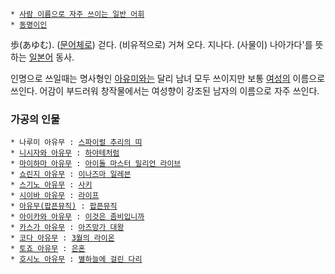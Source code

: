  * [[사람 이름으로 자주 쓰이는 일반 어휘]]
 * [[동명이인]]

歩(あゆむ). ([[문어체]]로) 걷다. (비유적으로) 거쳐 오다. 지나다. (사물이) 나아가다'를 뜻하는 [[일본어]] 동사.

인명으로 쓰일때는 명사형인 [[아유미]]와는 달리 남녀 모두 쓰이지만 보통 [[여성]]의 이름으로 쓰인다. 어감이 부드러워 창작물에서는 여성향이 강조된 남자의 이름으로 자주 쓰인다.

=== 가공의 인물 ===
 * 나루미 아유무 : [[스파이럴 추리의 띠]]
 * [[니시자와 아유무]] : [[하야테처럼]]
 * [[마이하마 아유무]] : [[아이돌 마스터 밀리언 라이브]]
 * [[쇼린지 아유무]] : [[이나즈마 일레븐]]
 * [[스기노 아유무]] : [[사키]]
 * [[시이바 아유무]] : [[라이프]]
 * [[아유무(팝픈뮤직)]] : [[팝픈뮤직]]
 * [[아이카와 아유무]] : [[이것은 좀비입니까]]
 * [[카스가 아유무]] : [[아즈망가 대왕]]
 * [[코다 아유무]] : [[3월의 라이온]]
 * [[토죠 아유무]] : [[은혼]] 
 * [[호시노 아유무]] : [[별하늘에 걸린 다리]]
